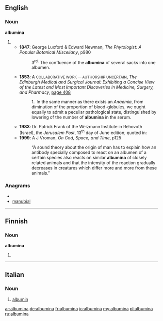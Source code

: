 ==English==

===Noun===
'''albumina''' {{p}}

# {{plural of|[[albumen#English|albumen]]}}
#* '''1847''': George Luxford & Edward Newman, ''The Phytologist: A Popular Botanical Miscellany'', p980
#*: 3<sup>rd.</sup> The confluence of the '''albumina''' of several sacks into one albumen.
#* '''1853''': A <small>COLLABORATIVE WORK — AUTHORSHIP UNCERTAIN</small>, ''The Edinburgh Medical and Surgical Journal: Exhibiting a Concise View of the Latest and Most Important Discoveries in Medicine, Surgery, and Pharmacy'', [http://books.google.co.uk/books?id=6n8BAAAAYAAJ&pg=PA408&dq=albumina&ei=TiBASqDpNoe-yQTn56lT page 408]
#*: 1. In the same manner as there exists an ''Anaemia'', from diminution of the proportion of blood-globules, we ought equally to admit a peculiar pathological state, distinguished by lowering of the number of '''albumina''' in the serum.
#* '''1983''': Dr. Patrick Frank of the Weizmann Institute in Rehovoth (Israel), the ''Jerusalem Post'', 13<sup>th</sup> day of June edition; quoted in:
#* '''1999''': A J Vroman, ''On God, Space, and Time'', p125
#*: “A sound theory about the origin of man has to explain how an antibody specially composed to react on an albumen of a certain species also reacts on similar '''albumina''' of closely related animals and that the intensity of the reaction gradually decreases in creatures which differ more and more from these animals.”

===Anagrams===
* {{alphagram|aabilmnu}}
* [[manubial#English|manubial]]


----

==Finnish==

===Noun===
'''albumina'''

# {{fi-form of|type=noun|case=essive|pl=singular|[[albumi]]}}

----

==Italian==

===Noun===
{{wikipedia|lang=it}}
{{it-noun|albumin|f|a|e}}

#{{protein|lang=it}} [[albumin]]

[[ar:albumina]]
[[de:albumina]]
[[fr:albumina]]
[[io:albumina]]
[[my:albumina]]
[[pl:albumina]]
[[ru:albumina]]